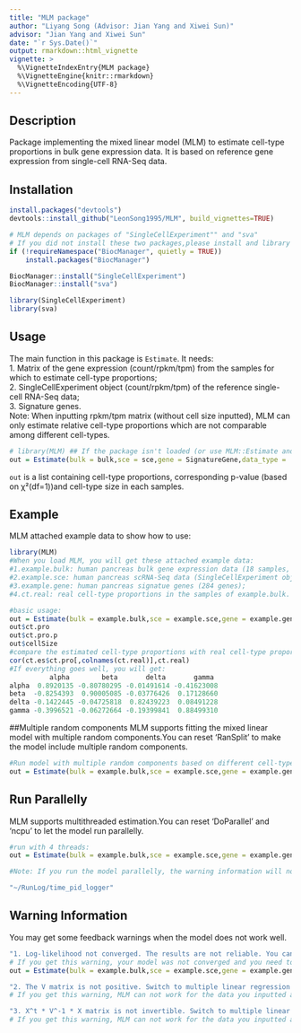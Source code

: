 ---
title: "MLM package"
author: "Liyang Song (Advisor: Jian Yang and Xiwei Sun)"
advisor: "Jian Yang and Xiwei Sun"
date: "`r Sys.Date()`"
output: rmarkdown::html_vignette
vignette: >
  %\VignetteIndexEntry{MLM package}
  %\VignetteEngine{knitr::rmarkdown}
  %\VignetteEncoding{UTF-8}
---

## Description
Package implementing the mixed linear model (MLM) to estimate cell-type proportions in bulk gene expression data.
It is based on reference gene expression from single-cell RNA-Seq data. 



## Installation
```{r, eval = FALSE}
install.packages("devtools")
devtools::install_github("LeonSong1995/MLM", build_vignettes=TRUE)

# MLM depends on packages of "SingleCellExperiment"" and "sva"
# If you did not install these two packages,please install and library them before using MLM:
if (!requireNamespace("BiocManager", quietly = TRUE))
    install.packages("BiocManager")

BiocManager::install("SingleCellExperiment")
BiocManager::install("sva")

library(SingleCellExperiment)
library(sva)
```



## Usage
The main function in this package is `Estimate`. It needs:  
1. Matrix of the gene expression (count/rpkm/tpm) from the samples for which to estimate cell-type
proportions;  
2. SingleCellExperiment object (count/rpkm/tpm) of the reference single-cell RNA-Seq data;  
3. Signature genes.  
Note: When inputting rpkm/tpm matrix (without cell size inputted), MLM can only estimate relative cell-type proportions which are not comparable among different cell-types.  
```{r, eval = FALSE}
# library(MLM) ## If the package isn't loaded (or use MLM::Estimate and so on).
out = Estimate(bulk = bulk,sce = sce,gene = SignatureGene,data_type = 'count')
```
`out` is a list containing cell-type proportions, corresponding p-value (based on χ²(df=1))and cell-type size in each samples.


## Example
MLM attached example data to show how to use: 
```{r, eval = FALSE}
library(MLM)
#When you load MLM, you will get these attached example data:
#1.example.bulk: human pancreas bulk gene expression data (18 samples, count-matrix);
#2.example.sce: human pancreas scRNA-Seq data (SingleCellExperiment object, count-matrix);
#3.example.gene: human pancreas signatue genes (284 genes);
#4.ct.real: real cell-type proportions in the samples of example.bulk. 

#basic usage:
out = Estimate(bulk = example.bulk,sce = example.sce,gene = example.gene,data_type = 'count')
out$ct.pro
out$ct.pro.p
out$cellSize
#compare the estimated cell-type proportions with real cell-type proportions
cor(ct.es$ct.pro[,colnames(ct.real)],ct.real)
#If everything goes well, you will get: 
          alpha        beta       delta       gamma
alpha  0.8920135 -0.80780295 -0.01491614 -0.41623008
beta  -0.8254393  0.90005085 -0.03776426  0.17128660
delta -0.1422445 -0.04725818  0.82439223  0.08491228
gamma -0.3996521 -0.06272664 -0.19399841  0.88499310
```




##Multiple random components
MLM supports fitting the mixed linear model with multiple random components.You can reset 'RanSplit' to make the model include multiple random components. 
```{r, eval = FALSE}
#Run model with multiple random components based on different cell-type. 
out = Estimate(bulk = example.bulk,sce = example.sce,gene = example.gene,data_type='count',RanSplit = 'cellType')
```




## Run Parallelly
MLM supports multithreaded estimation.You can reset 'DoParallel' and 'ncpu' to let the model run parallelly.
```{r, eval = FALSE}
#run with 4 threads:
out = Estimate(bulk = example.bulk,sce = example.sce,gene = example.gene,data_type='count',DoParallel = T,ncpu = 4)

#Note: If you run the model parallelly, the warning information will not be displayed on the console. You will get a RunLog file recording the running information under your current working directory. 

"~/RunLog/time_pid_logger"

```



## Warning Information
You may get some feedback warnings when the model does not work well.
```{r, eval = FALSE}
"1. Log-likelihood not converged. The results are not reliable. You can specify the parameter max_iter to allow for more iterations."
# If you get this warning, your model was not converged and you need to add more iterations to make the model converge.
out = Estimate(bulk = example.bulk,sce = example.sce,gene = example.gene,data_type='count',max_iter=1e+4)

"2. The V matrix is not positive. Switch to multiple linear regression!"
# If you get this warning, MLM can not work for the data you inputted and the cell-type proportions will be estimated by multiple linear regression, which may not as accurate as MLM. 

"3. X^t * V^-1 * X matrix is not invertible. Switch to multiple linear regression!"
# If you get this warning, MLM can not work for the data you inputted and the cell-type proportions will be estimated by multiple linear regression, which may not as accurate as MLM. 
```






